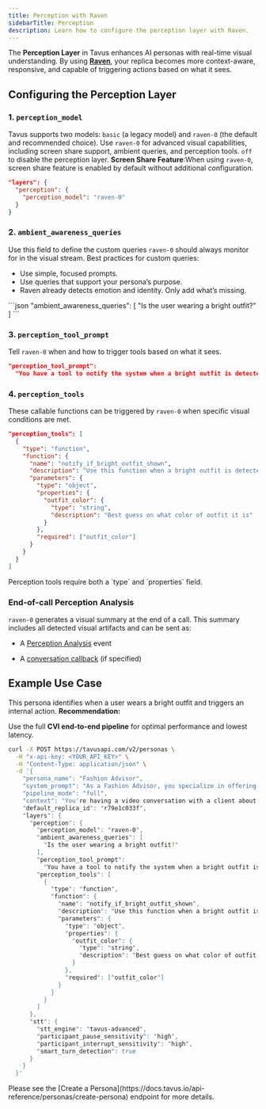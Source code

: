 ```yaml
---
title: Perception with Raven
sidebarTitle: Perception
description: Learn how to configure the perception layer with Raven.
---
```


The **Perception Layer** in Tavus enhances AI personas with real-time visual understanding.
By using [**Raven**](/sections/models#raven%3A-perception-model), your replica becomes more context-aware, responsive, and capable of triggering actions based on what it sees.

## Configuring the Perception Layer

### 1. `perception_model`

Tavus supports two models: `basic` (a legacy model) and `raven-0` (the default and recommended choice). Use `raven-0` for advanced visual capabilities, including screen share support, ambient queries, and perception tools.
`off` to disable the perception layer.
<Note>
**Screen Share Feature**:When using `raven-0`, screen share feature is enabled by default without additional configuration.
</Note>

```json
"layers": {
  "perception": {
    "perception_model": "raven-0"
  }
}
```

### 2. `ambient_awareness_queries`
Use this field to define the custom queries `raven-0` should always monitor for in the visual stream.
<Tip>
Best practices for custom queries:
- Use simple, focused prompts.
- Use queries that support your persona’s purpose.
- Raven already detects emotion and identity. Only add what’s missing.
</Tip>
```json
"ambient_awareness_queries": [
  "Is the user wearing a bright outfit?"
]
```

### 3. `perception_tool_prompt`

Tell `raven-0` when and how to trigger tools based on what it sees.
```json
"perception_tool_prompt":
  "You have a tool to notify the system when a bright outfit is detected, named `notify_if_bright_outfit_shown`. You MUST use this tool when a bright outfit is detected."
```

### 4. `perception_tools`

These callable functions can be triggered by `raven-0` when specific visual conditions are met.
```json
"perception_tools": [
  {
    "type": "function",
    "function": {
      "name": "notify_if_bright_outfit_shown",
      "description": "Use this function when a bright outfit is detected in the image with high confidence",
      "parameters": {
        "type": "object",
        "properties": {
          "outfit_color": {
            "type": "string",
            "description": "Best guess on what color of outfit it is"
          }
        },
        "required": ["outfit_color"]
      }
    }
  }
]
```

<Note>
Perception tools require both a `type` and `properties` field.
</Note>

### End-of-call Perception Analysis

`raven-0` generates a visual summary at the end of a call. This summary includes all detected visual artifacts and can be sent as:

- A [Perception Analysis](https://docs.tavus.io/sections/event-schemas/conversation-perception-analysis) event

- A [conversation callback](https://docs.tavus.io/sections/conversational-video-interface/conversation-callbacks) (if specified)

## Example Use Case

This persona identifies when a user wears a bright outfit and triggers an internal action.
<Tip>
**Recommendation:**

Use the full **CVI end-to-end pipeline** for optimal performance and lowest latency.
</Tip>
```bash
curl -X POST https://tavusapi.com/v2/personas \
  -H "x-api-key: <YOUR_API_KEY>" \
  -H "Content-Type: application/json" \
  -d '{
    "persona_name": "Fashion Advisor",
    "system_prompt": "As a Fashion Advisor, you specialize in offering tailored fashion advice.",
    "pipeline_mode": "full",
    "context": "You're having a video conversation with a client about their outfit.",
    "default_replica_id": "r79e1c033f",
    "layers": {
      "perception": {
        "perception_model": "raven-0",
        "ambient_awareness_queries": [
          "Is the user wearing a bright outfit?"
        ],
        "perception_tool_prompt":
          "You have a tool to notify the system when a bright outfit is detected, named `notify_if_bright_outfit_shown`. You MUST use this tool when a bright outfit is detected.",
        "perception_tools": [
          {
            "type": "function",
            "function": {
              "name": "notify_if_bright_outfit_shown",
              "description": "Use this function when a bright outfit is detected in the image with high confidence",
              "parameters": {
                "type": "object",
                "properties": {
                  "outfit_color": {
                    "type": "string",
                    "description": "Best guess on what color of outfit it is"
                  }
                },
                "required": ["outfit_color"]
              }
            }
          }
        ]
      },
      "stt": {
        "stt_engine": "tavus-advanced",
        "participant_pause_sensitivity": "high",
        "participant_interrupt_sensitivity": "high",
        "smart_turn_detection": true
      }
    }
  }'
```
<Note>
Please see the [Create a Persona](https://docs.tavus.io/api-reference/personas/create-persona) endpoint for more details.
</Note>


